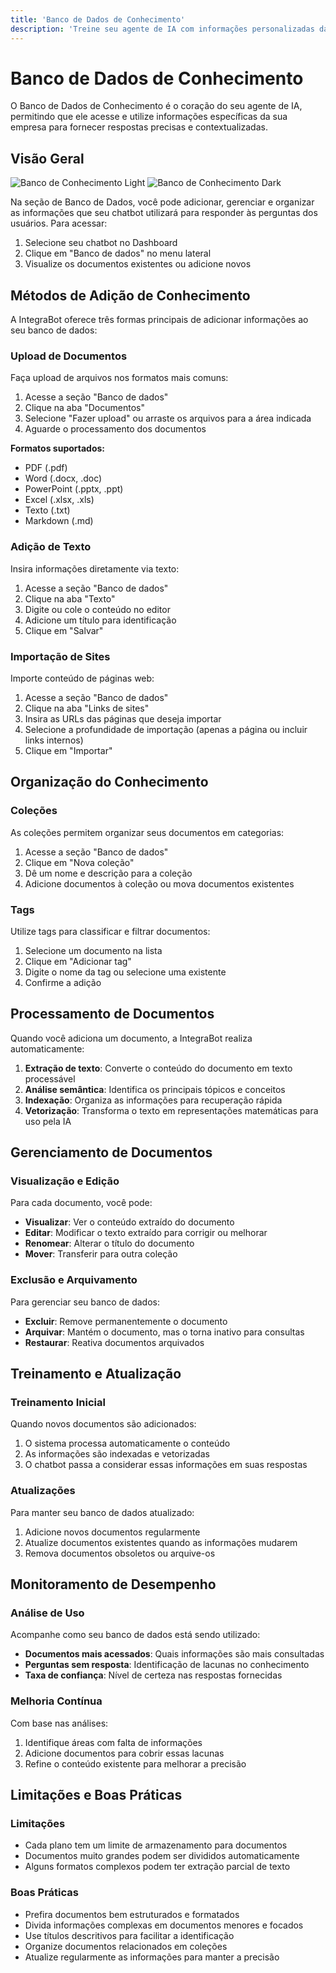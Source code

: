 ```yaml
---
title: 'Banco de Dados de Conhecimento'
description: 'Treine seu agente de IA com informações personalizadas da sua empresa'
---
```


# Banco de Dados de Conhecimento

O Banco de Dados de Conhecimento é o coração do seu agente de IA, permitindo que ele acesse e utilize informações específicas da sua empresa para fornecer respostas precisas e contextualizadas.

## Visão Geral

<img
  className="block dark:hidden"
  src="/images/knowledge-light.svg"
  alt="Banco de Conhecimento Light"
/>
<img
  className="hidden dark:block"
  src="/images/knowledge-dark.svg"
  alt="Banco de Conhecimento Dark"
/>

Na seção de Banco de Dados, você pode adicionar, gerenciar e organizar as informações que seu chatbot utilizará para responder às perguntas dos usuários. Para acessar:

1. Selecione seu chatbot no Dashboard
2. Clique em "Banco de dados" no menu lateral
3. Visualize os documentos existentes ou adicione novos

## Métodos de Adição de Conhecimento

A IntegraBot oferece três formas principais de adicionar informações ao seu banco de dados:

### Upload de Documentos

Faça upload de arquivos nos formatos mais comuns:

1. Acesse a seção "Banco de dados"
2. Clique na aba "Documentos"
3. Selecione "Fazer upload" ou arraste os arquivos para a área indicada
4. Aguarde o processamento dos documentos

**Formatos suportados:**
- PDF (.pdf)
- Word (.docx, .doc)
- PowerPoint (.pptx, .ppt)
- Excel (.xlsx, .xls)
- Texto (.txt)
- Markdown (.md)

### Adição de Texto

Insira informações diretamente via texto:

1. Acesse a seção "Banco de dados"
2. Clique na aba "Texto"
3. Digite ou cole o conteúdo no editor
4. Adicione um título para identificação
5. Clique em "Salvar"

### Importação de Sites

Importe conteúdo de páginas web:

1. Acesse a seção "Banco de dados"
2. Clique na aba "Links de sites"
3. Insira as URLs das páginas que deseja importar
4. Selecione a profundidade de importação (apenas a página ou incluir links internos)
5. Clique em "Importar"

## Organização do Conhecimento

### Coleções

As coleções permitem organizar seus documentos em categorias:

1. Acesse a seção "Banco de dados"
2. Clique em "Nova coleção"
3. Dê um nome e descrição para a coleção
4. Adicione documentos à coleção ou mova documentos existentes

### Tags

Utilize tags para classificar e filtrar documentos:

1. Selecione um documento na lista
2. Clique em "Adicionar tag"
3. Digite o nome da tag ou selecione uma existente
4. Confirme a adição

## Processamento de Documentos

Quando você adiciona um documento, a IntegraBot realiza automaticamente:

1. **Extração de texto**: Converte o conteúdo do documento em texto processável
2. **Análise semântica**: Identifica os principais tópicos e conceitos
3. **Indexação**: Organiza as informações para recuperação rápida
4. **Vetorização**: Transforma o texto em representações matemáticas para uso pela IA

## Gerenciamento de Documentos

### Visualização e Edição

Para cada documento, você pode:
- **Visualizar**: Ver o conteúdo extraído do documento
- **Editar**: Modificar o texto extraído para corrigir ou melhorar
- **Renomear**: Alterar o título do documento
- **Mover**: Transferir para outra coleção

### Exclusão e Arquivamento

Para gerenciar seu banco de dados:
- **Excluir**: Remove permanentemente o documento
- **Arquivar**: Mantém o documento, mas o torna inativo para consultas
- **Restaurar**: Reativa documentos arquivados

## Treinamento e Atualização

### Treinamento Inicial

Quando novos documentos são adicionados:

1. O sistema processa automaticamente o conteúdo
2. As informações são indexadas e vetorizadas
3. O chatbot passa a considerar essas informações em suas respostas

### Atualizações

Para manter seu banco de dados atualizado:

1. Adicione novos documentos regularmente
2. Atualize documentos existentes quando as informações mudarem
3. Remova documentos obsoletos ou arquive-os

## Monitoramento de Desempenho

### Análise de Uso

Acompanhe como seu banco de dados está sendo utilizado:

- **Documentos mais acessados**: Quais informações são mais consultadas
- **Perguntas sem resposta**: Identificação de lacunas no conhecimento
- **Taxa de confiança**: Nível de certeza nas respostas fornecidas

### Melhoria Contínua

Com base nas análises:

1. Identifique áreas com falta de informações
2. Adicione documentos para cobrir essas lacunas
3. Refine o conteúdo existente para melhorar a precisão

## Limitações e Boas Práticas

### Limitações

- Cada plano tem um limite de armazenamento para documentos
- Documentos muito grandes podem ser divididos automaticamente
- Alguns formatos complexos podem ter extração parcial de texto

### Boas Práticas

- Prefira documentos bem estruturados e formatados
- Divida informações complexas em documentos menores e focados
- Use títulos descritivos para facilitar a identificação
- Organize documentos relacionados em coleções
- Atualize regularmente as informações para manter a precisão
